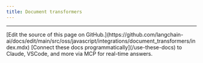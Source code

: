 ```yaml
---
title: Document transformers
---
```

<Columns cols={3}>
  <Card
    title="html-to-text"
    icon="link"
    href="/oss/javascript/integrations/document_transformers/html-to-text"
    arrow="true"
    cta="View guide"
  >
  </Card>
  <Card
    title="mozilla/readability"
    icon="link"
    href="/oss/javascript/integrations/document_transformers/mozilla_readability"
    arrow="true"
    cta="View guide"
  >
  </Card>
  <Card
    title="OpenAI functions metadata tagger"
    icon="link"
    href="/oss/javascript/integrations/document_transformers/openai_metadata_tagger"
    arrow="true"
    cta="View guide"
  >
  </Card>
</Columns>

---

<Callout icon="pen-to-square" iconType="regular">
    [Edit the source of this page on GitHub.](https://github.com/langchain-ai/docs/edit/main/src/oss/javascript/integrations/document_transformers/index.mdx)
</Callout>
<Tip icon="terminal" iconType="regular">
    [Connect these docs programmatically](/use-these-docs) to Claude, VSCode, and more via MCP for    real-time answers.
</Tip>
